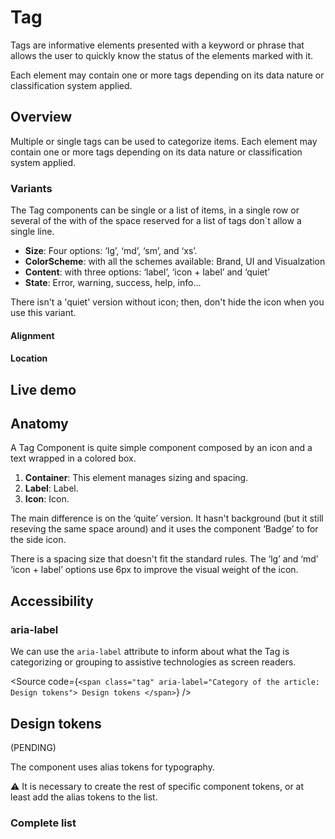 


<Meta title="Components/Tag" />

# Tag

Tags are informative elements presented with a keyword or phrase that allows the user to quickly know the status of the elements marked with it.

Each element may contain one or more tags depending on its data nature or classification system applied.

## Overview

Multiple or single tags can be used to categorize items. Each element may contain one or more tags depending on its data nature or classification system applied.

### Variants

The Tag components can be single or a list of items, in a single row or several of the with of the space reserved for a list of tags don´t allow a single line.

- **Size**: Four options: ‘lg’, ‘md’, ‘sm’, and ‘xs’.
- **ColorScheme**: with all the schemes available: Brand, UI and Visualzation
- **Content**: with three options: ‘label’, ‘icon + label’ and ‘quiet’
- **State**: Error, warning, success, help, info...

There isn't a 'quiet' version without icon; then, don't hide the icon when you use this variant.

#### Alignment

#### Location

## Live demo

<LiveDemo
  story={Stories.Example}
  urlHtml="https://devoinc.github.io/genesys-styles/?path=/docs/components-tag--docs"
  urlReact="https://devoinc.github.io/genesys-ui/?path=/docs/components-feedback-tag--docs"
/>

## Anatomy

A Tag Component is quite simple component composed by an icon and a text wrapped in a colored box.

1. **Container**: This element manages sizing and spacing.
2. **Label**: Label.
3. **Icon**: Icon.

<Figure caption="The internal structure and specs of the Tag component.">
  <Figma
    aspectRatio="4x3"
    url="https://www.figma.com/file/4f9wa0fKYIwMue6yo6nrJL/Genesys-Design-System---Web-Previews?type=design&node-id=15083%3A68601&mode=design&t=Dw2xOfqO2VoLFeWs-1"
  />
</Figure>

The main difference is on the ‘quite’ version. It hasn't background (but it still reseving the same space around) and it uses the component ‘Badge’ to for the side icon.

There is a spacing size that doesn't fit the standard rules.
The ‘lg’ and ‘md’ ‘icon + label’ options use 6px to improve the visual weight of the icon.

## Accessibility

### aria-label

We can use the `aria-label` attribute to inform about what the Tag is categorizing or grouping
to assistive technologies as screen readers.

<Source
  code={`
  <span class="tag" aria-label="Category of the article: Design tokens">
    Design tokens
  </span>
  `}
/>

## Design tokens

(PENDING)

The component uses alias tokens for typography.

⚠️ It is necessary to create the rest of specific component tokens, or at least add the alias tokens to the list.

### Complete list

<DesignTokensList componentName="tag" />
